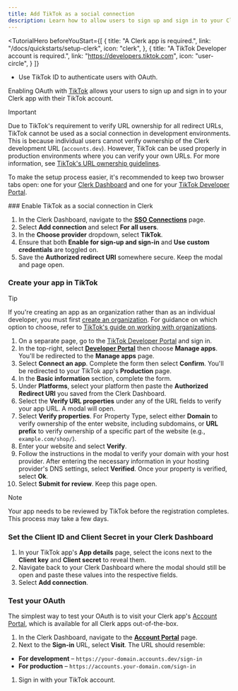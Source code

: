 ```yaml
---
title: Add TikTok as a social connection
description: Learn how to allow users to sign up and sign in to your Clerk app with their TikTok account using OAuth.
---
```


<TutorialHero
  beforeYouStart={[
    {
      title: "A Clerk app is required.",
      link: "/docs/quickstarts/setup-clerk",
      icon: "clerk",
    },
    {
      title: "A TikTok Developer account is required.",
      link: "https://developers.tiktok.com",
      icon: "user-circle",
    }
  ]}
>
  - Use TikTok ID to authenticate users with OAuth.
</TutorialHero>

Enabling OAuth with [TikTok](https://developers.tiktok.com/doc/login-kit-manage-user-access-tokens) allows your users to sign up and sign in to your Clerk app with their TikTok account.

> [!IMPORTANT]
> Due to TikTok's requirement to verify URL ownership for all redirect URLs, TikTok cannot be used as a social connection in development environments. This is because individual users cannot verify ownership of the Clerk development URL (`accounts.dev`). However, TikTok can be used properly in production environments where you can verify your own URLs. For more information, see [TikTok's URL ownership guidelines](https://developers.tiktok.com/doc/getting-started-create-an-app#verify_url_ownership).

To make the setup process easier, it's recommended to keep two browser tabs open: one for your [Clerk Dashboard](https://dashboard.clerk.com/last-active?path=user-authentication/sso-connections) and one for your [TikTok Developer Portal](https://developers.tiktok.com/).

<Steps>
  ### Enable TikTok as a social connection in Clerk

  1. In the Clerk Dashboard, navigate to the [**SSO Connections**](https://dashboard.clerk.com/last-active?path=user-authentication/sso-connections) page.
  1. Select **Add connection** and select **For all users**.
  1. In the **Choose provider** dropdown, select **TikTok**.
  1. Ensure that both **Enable for sign-up and sign-in** and **Use custom credentials** are toggled on.
  1. Save the **Authorized redirect URI** somewhere secure. Keep the modal and page open.

  ### Create your app in TikTok

  > [!TIP]
  > If you're creating an app as an organization rather than as an individual developer, you must first [create an organization](https://developers.tiktok.com/organizations). For guidance on which option to choose, refer to [TikTok's guide on working with organizations](https://developers.tiktok.com/doc/working-with-organizations/).

  1. On a separate page, go to the [TikTok Developer Portal](https://developers.tiktok.com/) and sign in.
  1. In the top-right, select [**Developer Portal**](https://developers.tiktok.com/apps) then choose **Manage apps**. You'll be redirected to the **Manage apps** page.
  1. Select **Connect an app**. Complete the form then select **Confirm**. You'll be redirected to your TikTok app's **Production** page.
  1. In the **Basic information** section, complete the form.
  1. Under **Platforms**, select your platform then paste the **Authorized Redirect URI** you saved from the Clerk Dashboard.
  1. Select the **Verify URL properties** under any of the URL fields to verify your app URL. A modal will open.
  1. Select **Verify properties**. For Property Type, select either **Domain** to verify ownership of the enter website, including subdomains, or **URL prefix** to verify ownership of a specific part of the website (e.g., `example.com/shop/`).
  1. Enter your website and select **Verify**.
  1. Follow the instructions in the modal to verify your domain with your host provider. After entering the necessary information in your hosting provider's DNS settings, select **Verified**. Once your property is verified, select **Ok**.
  1. Select **Submit for review**. Keep this page open.

  > [!NOTE]
  > Your app needs to be reviewed by TikTok before the registration completes. This process may take a few days.

  ### Set the Client ID and Client Secret in your Clerk Dashboard

  1. In your TikTok app's **App details** page, select the icons next to the **Client key** and **Client secret** to reveal them.
  1. Navigate back to your Clerk Dashboard where the modal should still be open and paste these values into the respective fields.
  1. Select **Add connection**.

  ### Test your OAuth

  The simplest way to test your OAuth is to visit your Clerk app's [Account Portal](/docs/customization/account-portal/overview), which is available for all Clerk apps out-of-the-box.

  1. In the Clerk Dashboard, navigate to the [**Account Portal**](https://dashboard.clerk.com/last-active?path=account-portal) page.
  1. Next to the **Sign-in** URL, select **Visit**. The URL should resemble:

  - **For development** – `https://your-domain.accounts.dev/sign-in`
  - **For production** – `https://accounts.your-domain.com/sign-in`

  1. Sign in with your TikTok account.
</Steps>
